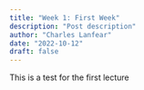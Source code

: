 ```yaml
---
title: "Week 1: First Week"
description: "Post description"
author: "Charles Lanfear"
date: "2022-10-12"
draft: false
---
```


This is a test for the first lecture